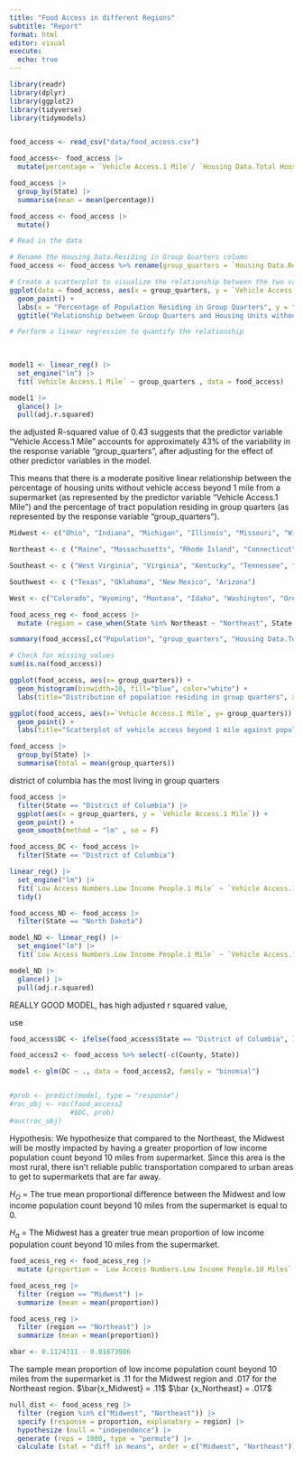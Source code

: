 ```yaml
---
title: "Food Access in different Regions"
subtitle: "Report"
format: html
editor: visual
execute:
  echo: true
---
```


```r

library(readr)
library(dplyr)
library(ggplot2)
library(tidyverse)
library(tidymodels)


food_access <- read_csv("data/food_access.csv")
```

```r
food_access<- food_access |>
  mutate(percentage = `Vehicle Access.1 Mile`/ `Housing Data.Total Housing Units`) 

food_access |>
  group_by(State) |>
  summarise(mean = mean(percentage))

```

```r
food_access <- food_access |>
  mutate()
```

```r
# Read in the data

# Rename the Housing Data.Residing in Group Quarters column
food_access <- food_access %>% rename(group_quarters = `Housing Data.Residing in Group Quarters`)

# Create a scatterplot to visualize the relationship between the two variables
ggplot(data = food_access, aes(x = group_quarters, y = `Vehicle Access.1 Mile`)) +
  geom_point() +
  labs(x = "Percentage of Population Residing in Group Quarters", y = "Number of Housing Units without Vehicle Access Beyond 1 Mile from a Supermarket") +
  ggtitle("Relationship between Group Quarters and Housing Units without Vehicle Access") 

# Perform a linear regression to quantify the relationship

  
  
model1 <- linear_reg() |>
  set_engine("lm") |>
  fit(`Vehicle Access.1 Mile` ~ group_quarters , data = food_access)

model1 |>
  glance() |>
  pull(adj.r.squared)

```

the adjusted R-squared value of 0.43 suggests that the predictor variable "Vehicle Access.1 Mile" accounts for approximately 43% of the variability in the response variable "group_quarters", after adjusting for the effect of other predictor variables in the model.

This means that there is a moderate positive linear relationship between the percentage of housing units without vehicle access beyond 1 mile from a supermarket (as represented by the predictor variable "Vehicle Access.1 Mile") and the percentage of tract population residing in group quarters (as represented by the response variable "group_quarters").

```r

Midwest <- c("Ohio", "Indiana", "Michigan", "Illinois", "Missouri", "Wisconsin", "Minnesota", "Iowa", "Kansas", "Nebraska", "South Dakota", "North Dakota")

Northeast <- c ("Maine", "Massachusetts", "Rhode Island", "Connecticut", "New Hampshire", "Vermont", "New York", "Pennsylvania", "New Jersey", "Delaware", "Maryland")

Southeast <- c ("West Virginia", "Virginia", "Kentucky", "Tennessee", "North Carolina", "South Carolina", "Georgia", "Alabama", "Mississippi", "Arkansas", "Louisiana", "Florida")

Southwest <- c ("Texas", "Oklahoma", "New Mexico", "Arizona")

West <- c("Colorado", "Wyoming", "Montana", "Idaho", "Washington", "Oregon", "Utah", "Nevada", "California", "Alaska", "Hawaii")

food_acess_reg <- food_access |>
  mutate (region = case_when(State %in% Northeast ~ "Northeast", State %in% Southeast ~ "Southeast", State %in% Midwest ~ "Midwest", State %in% Southwest ~ "Southwest", State %in% West ~ "West")) 
```

```r

summary(food_access[,c("Population", "group_quarters", "Housing Data.Total Housing Units", "Vehicle Access.1 Mile")])

# Check for missing values
sum(is.na(food_access))

ggplot(food_access, aes(x= group_quarters)) +
  geom_histogram(binwidth=10, fill="blue", color="white") +
  labs(title="Distribution of population residing in group quarters", x="Population in group quarters", y="Frequency")

ggplot(food_access, aes(x=`Vehicle Access.1 Mile`, y= group_quarters)) +
  geom_point() +
  labs(title="Scatterplot of vehicle access beyond 1 mile against population in group quarters", x="Vehicle Access.1 Mile", y="Population in group quarters")
```

```r
food_access |>
  group_by(State) |>
  summarise(total = mean(group_quarters)) 


```

district of columbia has the most living in group quarters

```r
food_access |>
  filter(State == "District of Columbia") |>
  ggplot(aes(x = group_quarters, y = `Vehicle Access.1 Mile`)) +
  geom_point() +
  geom_smooth(method = "lm" , se = F) 
```

```r
food_access_DC <- food_access |>
  filter(State == "District of Columbia")

linear_reg() |>
  set_engine("lm") |>
  fit(`Low Access Numbers.Low Income People.1 Mile` ~ `Vehicle Access.1 Mile` + `Low Access Numbers.Seniors.1 Mile`, data = food_access_DC) |>
  tidy()
```

```r
food_access_ND <- food_access |>
  filter(State == "North Dakota")

model_ND <- linear_reg() |>
  set_engine("lm") |>
  fit(`Low Access Numbers.Low Income People.1 Mile` ~ `Vehicle Access.1 Mile` + `Low Access Numbers.Seniors.1 Mile`, data = food_access_ND) 

model_ND |>
  glance() |>
  pull(adj.r.squared)
```

REALLY GOOD MODEL, has high adjusted r squared value,

use

```r
food_access$DC <- ifelse(food_access$State == "District of Columbia", 1, 0)

food_access2 <- food_access %>% select(-c(County, State))

model <- glm(DC ~ ., data = food_access2, family = "binomial")


#prob <- predict(model, type = "response")
#roc_obj <- roc(food_access2
               #$DC, prob)
#auc(roc_obj)
```

Hypothesis: We hypothesize that compared to the Northeast, the Midwest will be mostly impacted by having a greater proportion of low income population count beyond 10 miles from supermarket. Since this area is the most rural, there isn't reliable public transportation compared to urban areas to get to supermarkets that are far away. 

$H_O$ = The true mean proportional difference between the Midwest and low income population count beyond 10 miles from the supermarket is equal to 0. 

$H_a$ = The Midwest has a greater true mean proportion of low income population count beyond 10 miles from the supermarket. 

```r
food_acess_reg <- food_acess_reg |>
  mutate (proportion = `Low Access Numbers.Low Income People.10 Miles` / `Housing Data.Total Housing Units`)
```

```r
food_acess_reg |>
  filter (region == "Midwest") |>
  summarize (mean = mean(proportion))

food_acess_reg |>
  filter (region == "Northeast") |>
  summarize (mean = mean(proportion))

xbar <- 0.1124311 - 0.01673986
```
The sample mean proportion of low income population count beyond 10 miles from the supermarket is .11 for the Midwest region and .017 for the Northeast region. 
$\bar{x_Midwest} = .11$ 
$\bar {x_Northeast} = .017$ 


```r
null_dist <- food_acess_reg |>
  filter (region %in% c("Midwest", "Northeast")) |>
  specify (response = proportion, explanatory = region) |>
  hypothesize (null = "independence") |>
  generate (reps = 1000, type = "permute") |>
  calculate (stat = "diff in means", order = c("Midwest", "Northeast"))
```



